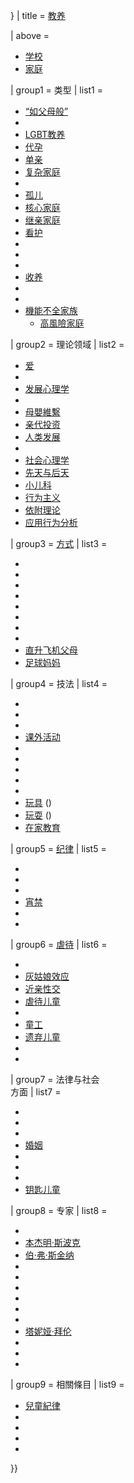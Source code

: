 {{Navbox
| name = 教养
| bodyclass = hlist
| state = {{{state|{{{1|}}}}}}
| title = [[親職教養|教养]]

| above = 
* [[学校]]
* [[家庭]]

| group1 = 类型
| list1 =
* [[代位父母|“如父母般”]]
* {{link-en|1号公社 (德国)|Kommune 1|1号公社}}
* [[LGBT抚养|LGBT教养]]
* [[代孕]]
* [[单亲家庭|单亲]]
* [[家族|复杂家庭]]
* {{link-en|共同教养|Shared parenting}}
* [[孤儿]]
* [[核心家庭]]
* [[继亲|继亲家庭]]
* [[看护]]
* {{link-en|离婚后教养|Coparenting}}
* {{link-en|母主家庭|Matrifocal family}}
* {{link-en|三亲婴儿|Three-parent baby}}
* [[收养]]
* {{link-en|无监护权父母|Noncustodial parent}}
* {{link-en|异亲教养|Alloparenting}}
* [[機能不全家族]]
**[[高風險家庭]]

| group2 = 理论{{int:dot-separator}}领域
| list2 =
* [[爱]]
* {{link-en|儿童发展|Child development}}
* [[发展心理学]]
* {{link-en|父性联系|Paternal bond}}
* [[母嬰維繫]]
* [[亲代投资]]
* [[人类发展 (生物学)|人类发展]]
* {{link-en|认知发展|Cognitive development}}
* [[社会心理学]]
* [[先天与后天]]
* [[小儿科]]
* [[行为主义]]
* [[依附理论]]
* [[应用行为分析]]

| group3 = [[教养方式|方式]]
| list3 =
* {{link-en|抚养型父母型|Nurturant parent model|抚养型教养}}
* {{link-en|缓慢教养|Slow parenting}}
* {{link-en|看门人父母|Gatekeeper parent}}
* {{link-en|协同培养|Concerted cultivation}}
* {{link-en|严父型|Strict father model}}
* {{link-en|严肃对待子女|Taking Children Seriously}}
* {{link-en|依附教养|Attachment parenting}}
* {{link-en|在家工作父母|Work at home parent}}
* [[直升機父母|直升飞机父母]]
* [[足球妈妈]]

| group4 = 技法
| list4 =
* {{link-en|榜样角色|Role model}}
* {{link-en|电视的社会观点|Social aspects of television|电视}}
* {{link-en|儿童照管|Child care}}
* [[课外活动]]
* {{link-en|就寝时间|Bedtime}}
* {{link-en|零花钱#给儿童的零花钱|Allowance (money)#Allowances for children|零花钱}}
* {{link-en|受溺爱孩子|Spoiled child}}
* {{link-en|弹簧锁钥匙孩子|Latchkey kid}}
* {{link-en|同寝|Co-sleeping}}
* [[玩具]]&nbsp;({{link-en|教育型玩具|Educational toy|教育型}})
* [[玩耍]]&nbsp;({{link-en|出游约定|Play date}})
* [[在家自学|在家教育]]

| group5 = [[家庭教育|纪律]]
| list5 =
* {{link-en|困在家中|Grounding (punishment)}}
* {{link-en|家庭体罚|Corporal punishment in the home}}
* {{link-en|毯子训练|Blanket training}}
* [[宵禁]]
* {{link-en|暂停 (教养)|Time-out (parenting)|暂停}}
* {{link-en|战术性忽略|Tactical ignoring}}

| group6 = [[虐待]]
| list6 =
* {{link-en|忽视儿童|Child neglect}}
* [[灰姑娘效应]]
* [[近亲性交]]
* [[虐待儿童]]
* {{link-en|疏远父母|Parental alienation}}
* [[童工]]
* [[遗弃儿童]]
* {{link-en|子女虐待父母|Parental abuse by children}}
* {{link-en|自恋父母|Narcissistic parent}}

| group7 = 法律与社会<br/>方面
| list7 =
* {{link-en|断绝关系|Disownment}}
* {{link-en|父母责任 (接触责任与监护责任)|Parental responsibility (access and custody)|父母责任}}
* {{link-en|父亲义务 (法律)|Paternity (law)|父亲义务}}
* [[婚姻]]
* {{link-en|养育子女耗费|Cost of raising a child}}
* {{link-en|游手好闲父母|Deadbeat parent}}
* {{link-en|子女生活费|Child support}}
* [[钥匙儿童]]

| group8 = 专家
| list8 =
* {{link-en|安妮特·拉罗|Annette Lareau}}
* [[本杰明·斯波克]]
* [[伯尔赫斯·弗雷德里克·斯金纳|伯·弗·斯金纳]]
* {{link-en|大卫·埃尔金德|David Elkind}}
* {{link-en|哈伊姆·吉诺特|Haim Ginott}}
* {{link-en|鲁道夫·德赖克斯|Rudolf Dreikurs}}
* {{link-en|玛德琳·莱文|Madeline Levine}}
* {{link-en|皮内洛皮·利奇|Penelope Leach}}
* {{link-en|乔·弗罗斯特|Jo Frost}}
* [[塔妮娅·拜伦]]
* {{link-en|特鲁比·金|Truby King}}
* {{link-en|托马斯·戈登 (心理学家)|Thomas Gordon (psychologist)|托马斯·戈登}}
* {{link-en|威廉·西尔斯 (医师)|William Sears (physician)|威廉·西尔斯}}


| group9 = 相關條目
| list9 =
* [[家庭教育|兒童紀律]]
* {{tsl|en|Parental controls||父母監控}}
* {{tsl|en|Baby_talk||嬰兒語}}
* {{tsl|en|Nurturant_parent_model||養父養母}}
* {{tsl|en|Toddler||幼童}}

}}<noinclude>
{{Documentation
 | content =
{{Collapsible option |statename=optional}}

===另见===
*{{link-en|Template:儿童照管|Template:Childcare}}
*{{link-en|Template:家庭法规|Template:Family law}}
*[[Template:家庭]]

[[Category:生物学模板]]
[[Category:社會與社會科學模板]]
}}
</noinclude>